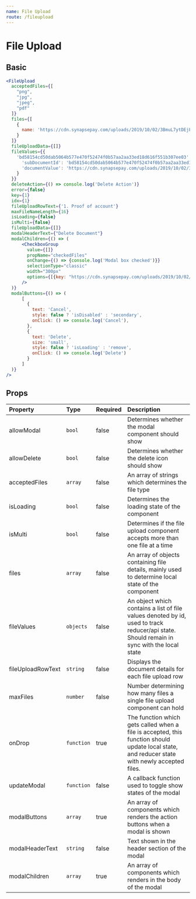 ```yaml
---
name: File Upload
route: /fileupload
---
```


# File Upload



## Basic
<FileUpload />


```jsx
<FileUpload
  acceptedFiles={[
    "png",
    "jpg",
    "jpeg",
    "pdf"
  ]}
  files={[
    {
      name: 'https://cdn.synapsepay.com/uploads/2019/10/02/3BmuL7ytDEjFrQkhn9cOxY01GSXTU5wCoHA8z4aMiJsN6l2RWq.png'
    }
  ]}
  fileUploadData={[]}
  fileValues={{
    'bd58154cd50dab5064b577e470f52474f0b57aa2aa33ed18d616f551b307ee03': {
      'subDocumentId': 'bd58154cd50dab5064b577e470f52474f0b57aa2aa33ed18d616f551b307ee03',
      'documentValue': 'https://cdn.synapsepay.com/uploads/2019/10/02/3BmuL7ytDEjFrQkhn9cOxY01GSXTU5wCoHA8z4aMiJsN6l2RWq.png'
    }
  }}
  deleteAction={() => console.log('Delete Action')}
  error={false}
  key={1}
  idx={1}
  fileUploadRowText={'1. Proof of account'}
  maxFileNameLength={16} 
  isLoading={false}
  isMulti={false}
  fileUploadData={[]}
  modalHeaderText={"Delete Document"}
  modalChildren={() => (
      <CheckboxGroup
        value={[]}
        propName="checkedFiles"
        onChange={() => {console.log('Modal box checked')}}
        selectionType="classic"
        width="300px"
        options={[{key: "https://cdn.synapsepay.com/uploads/2019/10/02/3BmuL7ytDEjFrQkhn9cOxY01GSXTU5wCoHA8z4aMiJsN6l2RWq.png", text: "2019/10/02/3B...png"}]}
      />
  )}
  modalButtons={() => (
      [
        {
          text: 'Cancel',
          style: false ? 'isDisabled' : 'secondary',
          onClick: () => console.log('Cancel'),
        },
        {
          text: 'Delete',
          size: 'small',
          style: false ? 'isLoading' : 'remove',
          onClick: () => console.log('Delete')
        }
      ]
  )}
/>

```

## Props

| Property                | Type               | Required  | Description                                 |
| :-------                | :---               | :-------  | :----------                                 |
| allowModal              | `bool`             | false     | Determines whether the modal component should show             |
| allowDelete             | `bool`             | false     | Determines whether the delete icon should show                  |
| acceptedFiles           | `array `           | false     | An array of strings which determines the file type     |
| isLoading               | `bool`             | false     | Determines the loading state of the component    |
| isMulti                 | `bool`             | false     | Determines if the file upload component accepts more than one file at a time                   |
| files                   | `array`            | false     | An array of objects containing file details, mainly used to determine local state of the component                   |
| fileValues              | `objects`          | false     | An object which contains a list of file values denoted by id, used to track reducer/api state. Should remain in sync with the local state               |
| fileUploadRowText       | `string`           | false     | Displays the document details for each file upload row          |
| maxFiles                | `number`           | false     | Number determining how many files a single file upload component can hold                                       |
| onDrop                  | `function`         | true      | The function which gets called when a file is accepted, this function should update local state, and reducer state with newly accepted files.               |
| updateModal             | `function`         | false     | A callback function used to toggle show states of the modal |
| modalButtons            | `array`            | true      | An array of components which renders the action buttons when a modal is shown            |
| modalHeaderText         | `string`           | false     | Text shown in the header section of the modal              |
| modalChildren           | `array`            | true      | An array of components which renders in the body of the modal            |
